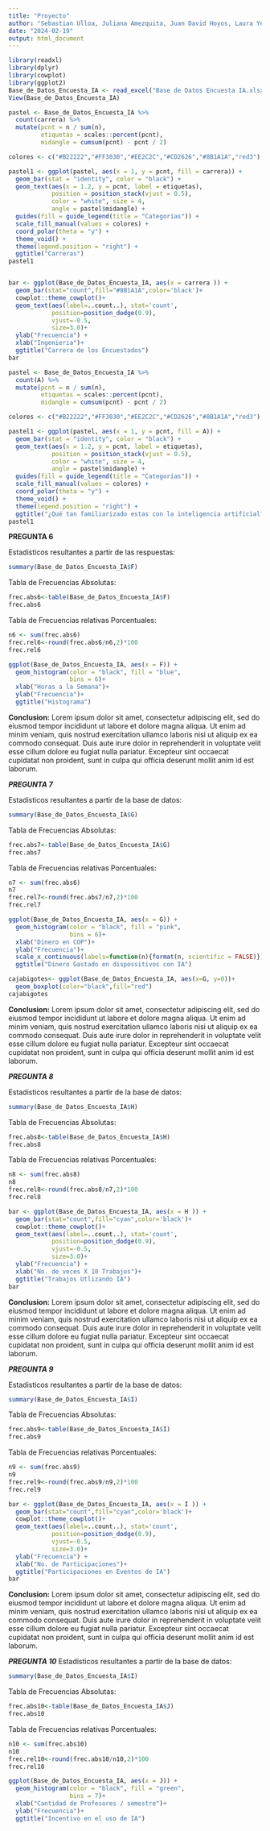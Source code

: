 ```yaml
---
title: "Proyecto"
author: "Sebastian Ulloa, Juliana Amezquita, Juan David Hoyos, Laura Yepes"
date: "2024-02-19"
output: html_document
---
```


```r
library(readxl)
library(dplyr)
library(cowplot)
library(ggplot2)
Base_de_Datos_Encuesta_IA <- read_excel("Base de Datos Encuesta IA.xlsx")
View(Base_de_Datos_Encuesta_IA)
```

```r
pastel <- Base_de_Datos_Encuesta_IA %>% 
  count(carrera) %>% 
  mutate(pcnt = n / sum(n),
         etiquetas = scales::percent(pcnt),
         midangle = cumsum(pcnt) - pcnt / 2)

colores <- c("#B22222","#FF3030","#EE2C2C","#CD2626","#8B1A1A","red3")

pastel1 <- ggplot(pastel, aes(x = 1, y = pcnt, fill = carrera)) +
  geom_bar(stat = "identity", color = "black") +
  geom_text(aes(x = 1.2, y = pcnt, label = etiquetas),
            position = position_stack(vjust = 0.5),
            color = "white", size = 4,
            angle = pastel$midangle) +
  guides(fill = guide_legend(title = "Categorías")) +
  scale_fill_manual(values = colores) +
  coord_polar(theta = "y") + 
  theme_void() +
  theme(legend.position = "right") +
  ggtitle("Carreras")
pastel1


bar <- ggplot(Base_de_Datos_Encuesta_IA, aes(x = carrera )) +
  geom_bar(stat="count",fill="#8B1A1A",color='black')+
  cowplot::theme_cowplot()+
  geom_text(aes(label=..count..), stat='count', 
            position=position_dodge(0.9), 
            vjust=-0.5, 
            size=3.0)+
  ylab("Frecuencia") +
  xlab("Ingenieria")+
  ggtitle("Carrera de los Encuestados")
bar
```

```r
pastel <- Base_de_Datos_Encuesta_IA %>% 
  count(A) %>% 
  mutate(pcnt = n / sum(n),
         etiquetas = scales::percent(pcnt),
         midangle = cumsum(pcnt) - pcnt / 2)

colores <- c("#B22222","#FF3030","#EE2C2C","#CD2626","#8B1A1A","red3")

pastel1 <- ggplot(pastel, aes(x = 1, y = pcnt, fill = A)) +
  geom_bar(stat = "identity", color = "black") +
  geom_text(aes(x = 1.2, y = pcnt, label = etiquetas),
            position = position_stack(vjust = 0.5),
            color = "white", size = 4,
            angle = pastel$midangle) +
  guides(fill = guide_legend(title = "Categorías")) +
  scale_fill_manual(values = colores) +
  coord_polar(theta = "y") + 
  theme_void() +
  theme(legend.position = "right") +
  ggtitle("¿Qué tan familiarizado estas con la inteligencia artificial?")
pastel1
```

**PREGUNTA 6**

Estadisticos resultantes a partir de las respuestas:

```r
summary(Base_de_Datos_Encuesta_IA$F)
```

Tabla de Frecuencias Absolutas:

```r
frec.abs6<-table(Base_de_Datos_Encuesta_IA$F)
frec.abs6
```

Tabla de Frecuencias relativas Porcentuales:

```r
n6 <- sum(frec.abs6)
frec.rel6<-round(frec.abs6/n6,2)*100
frec.rel6
```

```r
ggplot(Base_de_Datos_Encuesta_IA, aes(x = F)) + 
  geom_histogram(color = "black", fill = "blue", 
                 bins = 6)+
  xlab("Horas a la Semana")+
  ylab("Frecuencia")+
  ggtitle("Histograma")
```

**Conclusion:** Lorem ipsum dolor sit amet, consectetur adipiscing elit, sed do eiusmod tempor incididunt ut labore et dolore magna aliqua. Ut enim ad minim veniam, quis nostrud exercitation ullamco laboris nisi ut aliquip ex ea commodo consequat. Duis aute irure dolor in reprehenderit in voluptate velit esse cillum dolore eu fugiat nulla pariatur. Excepteur sint occaecat cupidatat non proident, sunt in culpa qui officia deserunt mollit anim id est laborum.

***PREGUNTA 7***

Estadisticos resultantes a partir de la base de datos:

```r
summary(Base_de_Datos_Encuesta_IA$G)
```

Tabla de Frecuencias Absolutas:

```r
frec.abs7<-table(Base_de_Datos_Encuesta_IA$G)
frec.abs7
```

Tabla de Frecuencias relativas Porcentuales:

```r
n7 <- sum(frec.abs6)
n7
frec.rel7<-round(frec.abs7/n7,2)*100
frec.rel7
```

```r
ggplot(Base_de_Datos_Encuesta_IA, aes(x = G)) + 
  geom_histogram(color = "black", fill = "pink", 
                 bins = 6)+
  xlab("Dinero en COP")+
  ylab("Frecuencia")+
  scale_x_continuous(labels=function(n){format(n, scientific = FALSE)})
  ggtitle("Dinero Gastado en dispossitivos con IA")
```

```r
cajabigotes<- ggplot(Base_de_Datos_Encuesta_IA, aes(x=G, y=0))+
  geom_boxplot(color="black",fill="red")
cajabigotes
```

**Conclusion:** Lorem ipsum dolor sit amet, consectetur adipiscing elit, sed do eiusmod tempor incididunt ut labore et dolore magna aliqua. Ut enim ad minim veniam, quis nostrud exercitation ullamco laboris nisi ut aliquip ex ea commodo consequat. Duis aute irure dolor in reprehenderit in voluptate velit esse cillum dolore eu fugiat nulla pariatur. Excepteur sint occaecat cupidatat non proident, sunt in culpa qui officia deserunt mollit anim id est laborum.

***PREGUNTA 8***

Estadisticos resultantes a partir de la base de datos:

```r
summary(Base_de_Datos_Encuesta_IA$H)
```

Tabla de Frecuencias Absolutas:

```r
frec.abs8<-table(Base_de_Datos_Encuesta_IA$H)
frec.abs8
```

Tabla de Frecuencias relativas Porcentuales:

```r
n8 <- sum(frec.abs8)
n8
frec.rel8<-round(frec.abs8/n7,2)*100
frec.rel8
```

```r
bar <- ggplot(Base_de_Datos_Encuesta_IA, aes(x = H )) +
  geom_bar(stat="count",fill="cyan",color='black')+
  cowplot::theme_cowplot()+
  geom_text(aes(label=..count..), stat='count', 
            position=position_dodge(0.9), 
            vjust=-0.5, 
            size=3.0)+
  ylab("Frecuencia") +
  xlab("No. de veces X 10 Trabajos")+
  ggtitle("Trabajos Utlizando IA")
bar
```

**Conclusion:** Lorem ipsum dolor sit amet, consectetur adipiscing elit, sed do eiusmod tempor incididunt ut labore et dolore magna aliqua. Ut enim ad minim veniam, quis nostrud exercitation ullamco laboris nisi ut aliquip ex ea commodo consequat. Duis aute irure dolor in reprehenderit in voluptate velit esse cillum dolore eu fugiat nulla pariatur. Excepteur sint occaecat cupidatat non proident, sunt in culpa qui officia deserunt mollit anim id est laborum.

***PREGUNTA 9***

Estadisticos resultantes a partir de la base de datos:

```r
summary(Base_de_Datos_Encuesta_IA$I)
```

Tabla de Frecuencias Absolutas:

```r
frec.abs9<-table(Base_de_Datos_Encuesta_IA$I)
frec.abs9
```

Tabla de Frecuencias relativas Porcentuales:

```r
n9 <- sum(frec.abs9)
n9
frec.rel9<-round(frec.abs9/n9,2)*100
frec.rel9
```

```r
bar <- ggplot(Base_de_Datos_Encuesta_IA, aes(x = I )) +
  geom_bar(stat="count",fill="cyan",color='black')+
  cowplot::theme_cowplot()+
  geom_text(aes(label=..count..), stat='count', 
            position=position_dodge(0.9), 
            vjust=-0.5, 
            size=3.0)+
  ylab("Frecuencia") +
  xlab("No. de Participaciones")+
  ggtitle("Participaciones en Eventos de IA")
bar
```

**Conclusion:** Lorem ipsum dolor sit amet, consectetur adipiscing elit, sed do eiusmod tempor incididunt ut labore et dolore magna aliqua. Ut enim ad minim veniam, quis nostrud exercitation ullamco laboris nisi ut aliquip ex ea commodo consequat. Duis aute irure dolor in reprehenderit in voluptate velit esse cillum dolore eu fugiat nulla pariatur. Excepteur sint occaecat cupidatat non proident, sunt in culpa qui officia deserunt mollit anim id est laborum.

***PREGUNTA 10*** Estadisticos resultantes a partir de la base de datos:

```r
summary(Base_de_Datos_Encuesta_IA$I)
```

Tabla de Frecuencias Absolutas:

```r
frec.abs10<-table(Base_de_Datos_Encuesta_IA$J)
frec.abs10
```

Tabla de Frecuencias relativas Porcentuales:

```r
n10 <- sum(frec.abs10)
n10
frec.rel10<-round(frec.abs10/n10,2)*100
frec.rel10
```

```r
ggplot(Base_de_Datos_Encuesta_IA, aes(x = J)) + 
  geom_histogram(color = "black", fill = "green", 
                 bins = 7)+
  xlab("Cantidad de Profesores / semestre")+
  ylab("Frecuencia")+
  ggtitle("Incentivo en el uso de IA")
```
